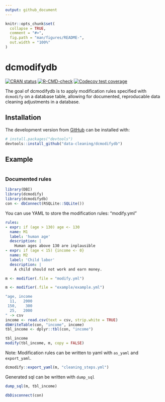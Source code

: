 ```yaml
---
output: github_document
---
```


<!-- README.md is generated from README.Rmd. Please edit that file -->

```r
knitr::opts_chunk$set(
  collapse = TRUE,
  comment = "#>",
  fig.path = "man/figures/README-",
  out.width = "100%"
)
```

# dcmodifydb

<!-- badges: start -->
[![CRAN status](https://www.r-pkg.org/badges/version/dcmodifydb)](https://CRAN.R-project.org/package=dcmodifydb)
[![R-CMD-check](https://github.com/data-cleaning/dcmodifydb/workflows/R-CMD-check/badge.svg)](https://github.com/data-cleaning/dcmodifydb/actions)
[![Codecov test coverage](https://codecov.io/gh/data-cleaning/dcmodifydb/branch/main/graph/badge.svg)](https://codecov.io/gh/data-cleaning/dcmodifydb?branch=main)
<!-- badges: end -->

The goal of dcmodifydb is to apply modification rules specified with `dcmodify` 
on a database table, allowing for documented, reproducable data cleaning adjustments
in a database.

## Installation

<!-- You can install the released version of dcmodifydb from [CRAN](https://CRAN.R-project.org) with: -->

<!-- ``` r -->
<!-- install.packages("dcmodifydb") -->
<!-- ``` -->

The development version from [GitHub](https://github.com/) can be installed with:

``` r
# install.packages("devtools")
devtools::install_github("data-cleaning/dcmodifydb")
```
## Example


```r
```


### Documented rules


```r
library(DBI)
library(dcmodify)
library(dcmodifydb)
con <- dbConnect(RSQLite::SQLite())
```


You can use YAML to store the modification rules: "modify.yml"

```yaml
rules:
- expr: if (age > 130) age <- 130
  name: M1
  label: 'human age'
  description: |
    Human ages above 130 are inplausible
- expr: if (age < 15) {income <- 0}
  name: M2
  label: 'Child labor'
  description: |
    A child should not work and earn money.
```

```r
m <- modifier(.file = "modify.yml")
```

```r
m <- modifier(.file = "example/example.yml")
```

```r
"age, income
  11,   2000
 150,    300
  25,   2000
" -> csv
income <- read.csv(text = csv, strip.white = TRUE)
dbWriteTable(con, "income", income)
tbl_income <- dplyr::tbl(con, "income")

tbl_income
modify(tbl_income, m, copy = FALSE)
```

Note: Modification rules can be written to yaml with `as_yaml` and `export_yaml`.

```r
dcmodify::export_yaml(m, "cleaning_steps.yml")
```

Generated sql can be written with `dump_sql`

```r
dump_sql(m, tbl_income)
```


```r
dbDisconnect(con)
```
